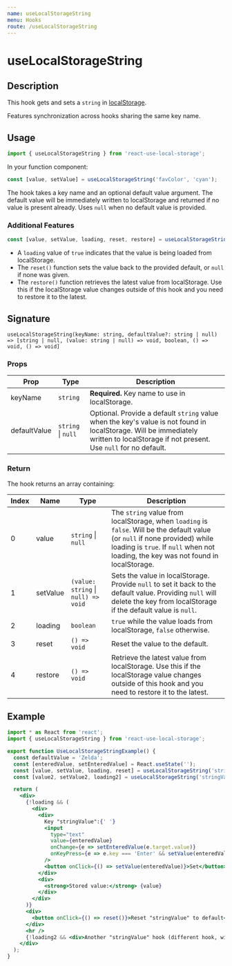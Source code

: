 ```yaml
---
name: useLocalStorageString
menu: Hooks
route: /useLocalStorageString
---
```



<h1>useLocalStorageString</h1>

## Description

This hook gets and sets a `string` in [localStorage](https://developer.mozilla.org/en-US/docs/Web/API/Window/localStorage). 

Features synchronization across hooks sharing the same key name.

## Usage

```jsx
import { useLocalStorageString } from 'react-use-local-storage';
```

In your function component:

```jsx
const [value, setValue] = useLocalStorageString('favColor', 'cyan');
```

The hook takes a key name and an optional default value argument. The default value will be immediately written to localStorage and returned if no value is present already. Uses `null` when no default value is provided.

### Additional Features

```jsx
const [value, setValue, loading, reset, restore] = useLocalStorageString('favColor', 'cyan');
```

- A `loading` value of `true` indicates that the value is being loaded from localStorage.
- The `reset()` function sets the value back to the provided default, or `null` if none was given.
- The `restore()` function retrieves the latest value from localStorage. Use this if the localStorage value changes outside of this hook and you need to restore it to the latest.

## Signature

`useLocalStorageString(keyName: string, defaultValue?: string | null) => [string | null, (value: string | null) => void, boolean, () => void, () => void]`

### Props

| Prop | Type | Description |
|------|------|-------------|
| keyName | `string` | **Required.** Key name to use in localStorage. |
| defaultValue | `string` &#124; `null` | Optional. Provide a default `string` value when the key's value is not found in localStorage. Will be immediately written to localStorage if not present. Use `null` for no default. |

### Return

The hook returns an array containing:

| Index | Name | Type | Description |
|-------|------|------|-------------|
| 0 | value | `string` &#124; `null` | The `string` value from localStorage, when `loading` is `false`. Will be the default value (or `null` if none provided) while loading is `true`. If `null` when not loading, the key was not found in localStorage. |
| 1 | setValue | `(value: string` &#124; `null) => void` | Sets the value in localStorage. Provide `null` to set it back to the default value. Providing `null` will delete the key from localStorage if the default value is `null`. |
| 2 | loading | `boolean` | `true` while the value loads from localStorage, `false` otherwise. |
| 3 | reset | `() => void` | Reset the value to the default. |
| 4 | restore | `() => void` | Retrieve the latest value from localStorage. Use this if the localStorage value changes outside of this hook and you need to restore it to the latest. |

## Example

<div style={{border: 'solid 2px #67788a', padding: '20px'}}>
  <UseLocalStorageStringExample />
</div>

```jsx
import * as React from 'react';
import { useLocalStorageString } from 'react-use-local-storage';

export function UseLocalStorageStringExample() {
  const defaultValue = 'Zelda';
  const [enteredValue, setEnteredValue] = React.useState('');
  const [value, setValue, loading, reset] = useLocalStorageString('stringValue', defaultValue);
  const [value2, setValue2, loading2] = useLocalStorageString('stringValue', defaultValue);

  return (
    <div>
      {!loading && (
        <div>
          <div>
            Key "stringValue":{' '}
            <input
              type="text"
              value={enteredValue}
              onChange={e => setEnteredValue(e.target.value)}
              onKeyPress={e => e.key === 'Enter' && setValue(enteredValue)}
            />
            <button onClick={() => setValue(enteredValue)}>Set</button>
          </div>
          <div>
            <strong>Stored value:</strong> {value}
          </div>
        </div>
      )}
      <div>
        <button onClick={() => reset()}>Reset "stringValue" to default</button>
      </div>
      <hr />
      {!loading2 && <div>Another "stringValue" hook (different hook, will synchronize): {value2}</div>}
    </div>
  );
}
```